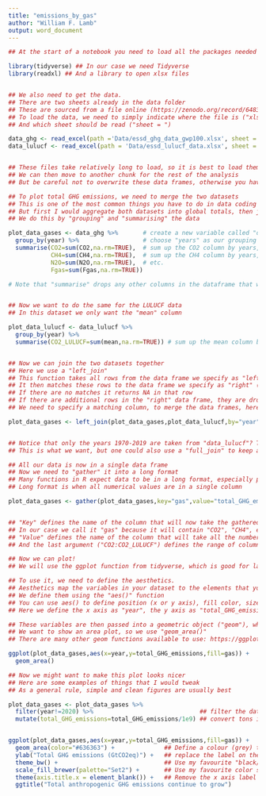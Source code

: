 ```yaml
---
title: "emissions_by_gas"
author: "William F. Lamb"
output: word_document
---
```


```r

## At the start of a notebook you need to load all the packages needed for your analysis

library(tidyverse) ## In our case we need Tidyverse
library(readxl) ## And a library to open xlsx files


## We also need to get the data.
## There are two sheets already in the data folder
## These are sourced from a file online (https://zenodo.org/record/6483002)
## To load the data, we need to simply indicate where the file is ("xlsxFile =")
## And which sheet should be read ("sheet = ")

data_ghg <- read_excel(path ='Data/essd_ghg_data_gwp100.xlsx', sheet = 3)
data_lulucf <- read_excel(path = 'Data/essd_lulucf_data.xlsx', sheet = 2)


## These files take relatively long to load, so it is best to load them just once
## We can then move to another chunk for the rest of the analysis
## But be careful not to overwrite these data frames, otherwise you have to come back here and load them again

```

```r

## To plot total GHG emissions, we need to merge the two datasets
## This is one of the most common things you have to do in data coding
## But first I would aggregate both datasets into global totals, then join them together
## We do this by "grouping" and "summarising" the data

plot_data_gases <- data_ghg %>%       # create a new variable called "data_gases", copied from "data_ghg"
  group_by(year) %>%                  # choose "years" as our grouping variable
  summarise(CO2=sum(CO2,na.rm=TRUE),  # sum up the CO2 column by years, ignoring any missing values
            CH4=sum(CH4,na.rm=TRUE),  # sum up the CH4 column by years, ...
            N2O=sum(N2O,na.rm=TRUE),  # etc.
            Fgas=sum(Fgas,na.rm=TRUE))

# Note that "summarise" drops any other columns in the dataframe that were not grouped or summarised


## Now we want to do the same for the LULUCF data
## In this dataset we only want the "mean" column

plot_data_lulucf <- data_lulucf %>% 
  group_by(year) %>% 
  summarise(CO2_LULUCF=sum(mean,na.rm=TRUE)) # sum up the mean column by years, but rename it to "CO2_LULUCF"


## Now we can join the two datasets together
## Here we use a "left_join"
## This function takes all rows from the data frame we specify as "left" (the first data frame)
## It then matches these rows to the data frame we specify as "right" (the second data frame)
## If there are no matches it returns NA in that row
## If there are additional rows in the "right" data frame, they are dropped
## We need to specify a matching column, to merge the data frames, here we use "year"

plot_data_gases <- left_join(plot_data_gases,plot_data_lulucf,by="year")


## Notice that only the years 1970-2019 are taken from "data_lulucf"? The rest are not copied over
## This is what we want, but one could also use a "full_join" to keep all available rows in both frames

```


```r

## All our data is now in a single data frame
## Now we need to "gather" it into a long format
## Many functions in R expect data to be in a long format, especially plot functions
## Long format is when all numerical values are in a single column

plot_data_gases <- gather(plot_data_gases,key="gas",value="total_GHG_emissions",CO2:CO2_LULUCF)


## "Key" defines the name of the column that will now take the gathered column titles as it's values
## In our case we call it "gas" because it will contain "CO2", "CH4", etc...
## "Value" defines the name of the column that will take all the number values
## And the last argument ("CO2:CO2_LULUCF") defines the range of columns that are to be gathered

```

```r

## Now we can plot!
## We will use the ggplot function from tidyverse, which is good for layering up components of a graphic

## To use it, we need to define the aesthetics. 
## Aesthetics map the variables in your dataset to the elements that you can see on a plot
## We define them using the "aes()" function
## You can use aes() to define position (x or y axis), fill color, size, and other types of plot elements
## Here we define the x axis as "year", the y axis as "total_GHG_emissions", and the fill color as "gas"

## These variables are then passed into a geometric object ("geom"), which are the marks on the plot
## We want to show an area plot, so we use "geom_area()"
## There are many other geom functions available to use: https://ggplot2.tidyverse.org/reference/

ggplot(plot_data_gases,aes(x=year,y=total_GHG_emissions,fill=gas)) +
  geom_area()


```

```r

## Now we might want to make this plot looks nicer
## Here are some examples of things that I would tweak
## As a general rule, simple and clean figures are usually best

plot_data_gases <- plot_data_gases %>% 
  filter(year!=2020) %>%                              ## filter the dataset to remove the year 2020
  mutate(total_GHG_emissions=total_GHG_emissions/1e9) ## convert tons into Gigatons (Gt)


ggplot(plot_data_gases,aes(x=year,y=total_GHG_emissions,fill=gas)) +
  geom_area(color="#636363") +              ## Define a colour (grey) to outline each area 
  ylab("Total GHG emissions (GtCO2eq)") +   ## replace the label on the y axis
  theme_bw() +                              ## Use my favourite "black/white" theme 
  scale_fill_brewer(palette="Set2") +       ## Use my favourite color scale from https://colorbrewer2.org
  theme(axis.title.x = element_blank()) +   ## Remove the x axis label (years is obvious)
  ggtitle("Total anthropogenic GHG emissions continue to grow")


```
